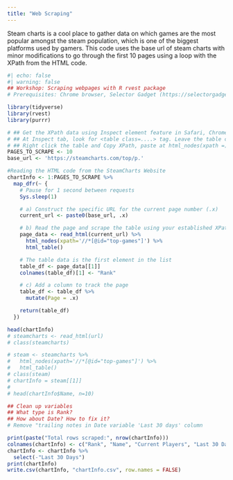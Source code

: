 ```yaml
---
title: "Web Scraping"
---
```

Steam charts is a cool place to gather data on which games are the most popular amongst the steam population, which is one of the biggest platforms used by gamers. This code uses the base url of steam charts with minor modifications to go through the first 10 pages using a loop with the XPath from the HTML code.
```r
#| echo: false
#| warning: false
## Workshop: Scraping webpages with R rvest package
# Prerequisites: Chrome browser, Selector Gadget (https://selectorgadget.com/)

library(tidyverse)
library(rvest)
library(purrr)

# ## Get the XPath data using Inspect element feature in Safari, Chrome or Firefox
# ## At Inspect tab, look for <table class=....> tag. Leave the table close
# ## Right click the table and Copy XPath, paste at html_nodes(xpath =)
PAGES_TO_SCRAPE <- 10
base_url <- 'https://steamcharts.com/top/p.'

#Reading the HTML code from the SteamCharts Website
chartInfo <- 1:PAGES_TO_SCRAPE %>%
  map_dfr(~ {
    # Pause for 1 second between requests
    Sys.sleep(1)

    # a) Construct the specific URL for the current page number (.x)
    current_url <- paste0(base_url, .x)

    # b) Read the page and scrape the table using your established XPath
    page_data <- read_html(current_url) %>%
      html_nodes(xpath='//*[@id="top-games"]') %>%
      html_table()

    # The table data is the first element in the list
    table_df <- page_data[[1]]
    colnames(table_df)[1] <- "Rank"

    # c) Add a column to track the page
    table_df <- table_df %>%
      mutate(Page = .x)

    return(table_df)
  })

head(chartInfo)
# steamcharts <- read_html(url)
# class(steamcharts)

# steam <- steamcharts %>%
#   html_nodes(xpath='//*[@id="top-games"]') %>%
#   html_table()
# class(steam)
# chartInfo = steam[[1]]
# 
# head(chartInfo$Name, n=10)

## Clean up variables
## What type is Rank?
## How about Date? How to fix it?
# Remove "trailing notes in Date variable 'Last 30 days' column

print(paste("Total rows scraped:", nrow(chartInfo)))
colnames(chartInfo) <- c("Rank", "Name", "Current Players", "Last 30 Days", "Peak Players", "Hours Played", "Page")
chartInfo <- chartInfo %>%
  select(-"Last 30 Days")
print(chartInfo)
write.csv(chartInfo, "chartInfo.csv", row.names = FALSE)
```